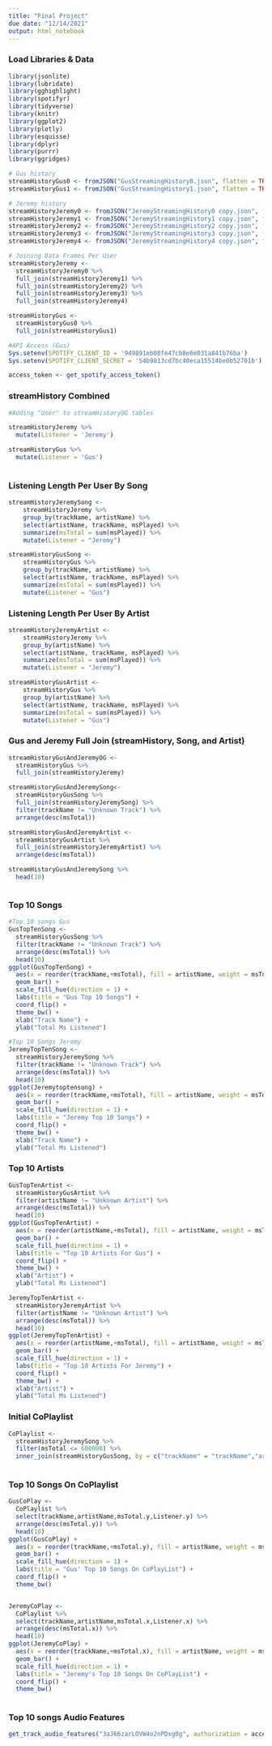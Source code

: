 ```yaml
---
title: "Final Project"
due date: "12/14/2021"
output: html_notebook
---
```


### Load Libraries & Data
```r
library(jsonlite)
library(lubridate)
library(gghighlight)
library(spotifyr)
library(tidyverse)
library(knitr)
library(ggplot2)
library(plotly)
library(esquisse)
library(dplyr)
library(purrr)
library(ggridges)

# Gus history
streamHistoryGus0 <- fromJSON("GusStreamingHistory0.json", flatten = TRUE)
streamHistoryGus1 <- fromJSON("GusStreamingHistory1.json", flatten = TRUE)

# Jeremy history
streamHistoryJeremy0 <- fromJSON("JeremyStreamingHistory0 copy.json", flatten = TRUE)
streamHistoryJeremy1 <- fromJSON("JeremyStreamingHistory1 copy.json", flatten = TRUE)
streamHistoryJeremy2 <- fromJSON("JeremyStreamingHistory2 copy.json", flatten = TRUE)
streamHistoryJeremy3 <- fromJSON("JeremyStreamingHistory3 copy.json", flatten = TRUE)
streamHistoryJeremy4 <- fromJSON("JeremyStreamingHistory4 copy.json", flatten = TRUE)

# Joining Data Frames Per User
streamHistoryJeremy <-
  streamHistoryJeremy0 %>%
  full_join(streamHistoryJeremy1) %>%
  full_join(streamHistoryJeremy2) %>%
  full_join(streamHistoryJeremy3) %>%
  full_join(streamHistoryJeremy4)

streamHistoryGus <-
  streamHistoryGus0 %>%
  full_join(streamHistoryGus1)

#API Access (Gus)
Sys.setenv(SPOTIFY_CLIENT_ID = '949891eb08fe47cb8e6e031a841b76ba')
Sys.setenv(SPOTIFY_CLIENT_SECRET = '54b9813cd7bc40eca15514be0b52701b')

access_token <- get_spotify_access_token()
```

### streamHistory Combined
```r
#Adding "User" to streamHistoryOG tables

streamHistoryJeremy %>%
  mutate(Listener = 'Jeremy')

streamHistoryGus %>%
  mutate(Listener = 'Gus')
  

```

### Listening Length Per User By Song
```r
streamHistoryJeremySong <- 
    streamHistoryJeremy %>%
    group_by(trackName, artistName) %>%
    select(artistName, trackName, msPlayed) %>%
    summarize(msTotal = sum(msPlayed)) %>%
    mutate(Listener = "Jeremy")

streamHistoryGusSong <- 
    streamHistoryGus %>%
    group_by(trackName, artistName) %>%
    select(artistName, trackName, msPlayed) %>%
    summarize(msTotal = sum(msPlayed)) %>%
    mutate(Listener = "Gus")

```

### Listening Length Per User By Artist
```r
streamHistoryJeremyArtist <- 
    streamHistoryJeremy %>%
    group_by(artistName) %>%
    select(artistName, trackName, msPlayed) %>%
    summarize(msTotal = sum(msPlayed)) %>%
    mutate(Listener = "Jeremy")

streamHistoryGusArtist <- 
    streamHistoryGus %>%
    group_by(artistName) %>%
    select(artistName, trackName, msPlayed) %>%
    summarize(msTotal = sum(msPlayed)) %>%
    mutate(Listener = "Gus")

```

### Gus and Jeremy Full Join (streamHistory, Song, and Artist)
```r
streamHistoryGusAndJeremyOG <-
  streamHistoryGus %>%
  full_join(streamHistoryJeremy) 

streamHistoryGusAndJeremySong<-
  streamHistoryGusSong %>%
  full_join(streamHistoryJeremySong) %>%
  filter(trackName != "Unknown Track") %>%
  arrange(desc(msTotal))

streamHistoryGusAndJeremyArtist <-
  streamHistoryGusArtist %>%
  full_join(streamHistoryJeremyArtist) %>%
  arrange(desc(msTotal))

streamHistoryGusAndJeremySong %>%
  head(10)



```

### Top 10 Songs
```r

#Top 10 songs Gus
GusTopTenSong <-
  streamHistoryGusSong %>%
  filter(trackName != "Unknown Track") %>%
  arrange(desc(msTotal)) %>%
  head(10)
ggplot(GusTopTenSong) +
  aes(x = reorder(trackName,+msTotal), fill = artistName, weight = msTotal) +
  geom_bar() +
  scale_fill_hue(direction = 1) +
  labs(title = "Gus Top 10 Songs") +
  coord_flip() +
  theme_bw() +
  xlab("Track Name") +
  ylab("Total Ms Listened")

#Top 10 Songs Jeremy
JeremyTopTenSong <-
  streamHistoryJeremySong %>%
  filter(trackName != "Unknown Track") %>%
  arrange(desc(msTotal)) %>%
  head(10)
ggplot(Jeremytoptensong) +
  aes(x = reorder(trackName,+msTotal), fill = artistName, weight = msTotal) +
  geom_bar() +
  scale_fill_hue(direction = 1) +
  labs(title = "Jeremy Top 10 Songs") +
  coord_flip() +
  theme_bw() +
  xlab("Track Name") +
  ylab("Total Ms Listened")
```

### Top 10 Artists
```r
GusTopTenArtist <-
  streamHistoryGusArtist %>%
  filter(artistName != "Unknown Artist") %>%
  arrange(desc(msTotal)) %>%
  head(10)
ggplot(GusTopTenArtist) +
  aes(x = reorder(artistName,+msTotal), fill = artistName, weight = msTotal) +
  geom_bar() +
  scale_fill_hue(direction = 1) +
  labs(title = "Top 10 Artists For Gus") +
  coord_flip() +
  theme_bw() +
  xlab("Artist") +
  ylab("Total Ms Listened")

JeremyTopTenArtist <-
  streamHistoryJeremyArtist %>%
  filter(artistName != "Unknown Artist") %>%
  arrange(desc(msTotal)) %>%
  head(10)
ggplot(JeremyTopTenArtist) +
  aes(x = reorder(artistName,+msTotal), fill = artistName, weight = msTotal) +
  geom_bar() +
  scale_fill_hue(direction = 1) +
  labs(title = "Top 10 Artists For Jeremy") +
  coord_flip() +
  theme_bw() +
  xlab("Artist") +
  ylab("Total Ms Listened")

```


### Initial CoPlaylist
```r
CoPlaylist <-
  streamHistoryJeremySong %>%
  filter(msTotal <= 600000) %>%
  inner_join(streamHistoryGusSong, by = c("trackName" = "trackName","artistName" = "artistName")) 
  
```

### Top 10 Songs On CoPlaylist
```r
GusCoPlay <-
  CoPlaylist %>%
  select(trackName,artistName,msTotal.y,Listener.y) %>%
  arrange(desc(msTotal.y)) %>%
  head(10)
ggplot(GusCoPlay) +
  aes(x = reorder(trackName,+msTotal.y), fill = artistName, weight = msTotal.y) +
  geom_bar() +
  scale_fill_hue(direction = 1) +
  labs(title = "Gus' Top 10 Songs On CoPlayList") +
  coord_flip() +
  theme_bw()


JeremyCoPlay <-
  CoPlaylist %>%
  select(trackName,artistName,msTotal.x,Listener.x) %>%
  arrange(desc(msTotal.x)) %>%
  head(10)
ggplot(JeremyCoPlay) +
  aes(x = reorder(trackName,+msTotal.x), fill = artistName, weight = msTotal.x) +
  geom_bar() +
  scale_fill_hue(direction = 1) +
  labs(title = "Jeremy's Top 10 Songs On CoPlayList") +
  coord_flip() +
  theme_bw()
  
```



### Top 10 songs Audio Features
```r
get_track_audio_features("3aJ66zarLOVW4o2nPDxg0g", authorization = access_token)
```


